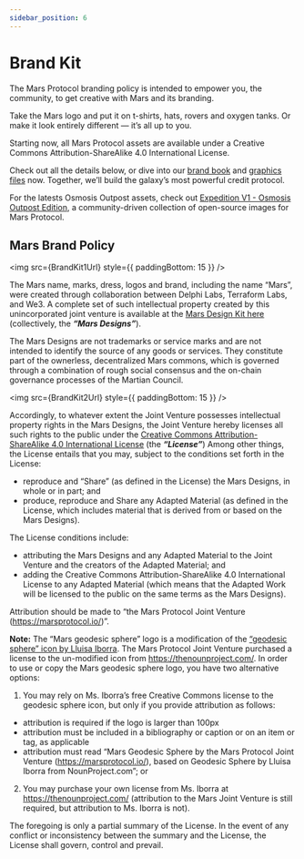 ```yaml
---
sidebar_position: 6
---
```



# Brand Kit

The Mars Protocol branding policy is intended to empower you, the community, to get creative with Mars and its branding.

Take the Mars logo and put it on t-shirts, hats, rovers and oxygen tanks. Or make it look entirely different — it’s all up to you.

Starting now, all Mars Protocol assets are available under a Creative Commons Attribution-ShareAlike 4.0 International License.

Check out all the details below, or dive into our [brand book](https://www.figma.com/community/file/1087694153191955817) and [graphics files](https://drive.google.com/drive/folders/17NKP9vAdTfAY5ULGSh2T7EKZUQqnFjrt) now. Together, we’ll build the galaxy’s most powerful credit protocol.

For the latests Osmosis Outpost assets, check out [Expedition V1 - Osmosis Outpost Edition](https://www.figma.com/community/file/1202258566405959687), a community-driven collection of open-source images for Mars Protocol.

## Mars Brand Policy 

<img src={BrandKit1Url} style={{ paddingBottom: 15 }} />

The Mars name, marks, dress, logos and brand, including the name “Mars”, were created through collaboration between Delphi Labs, Terraform Labs, and We3. A complete set of such intellectual property created by this unincorporated joint venture is available at the [Mars Design Kit here](https://drive.google.com/drive/folders/17NKP9vAdTfAY5ULGSh2T7EKZUQqnFjrt) (collectively, the ***“Mars Designs”***).

The Mars Designs are not trademarks or service marks and are not intended to identify the source of any goods or services. They constitute part of the ownerless, decentralized Mars commons, which is governed through a combination of rough social consensus and the on-chain governance processes of the Martian Council.

<img src={BrandKit2Url} style={{ paddingBottom: 15 }} />

Accordingly, to whatever extent the Joint Venture possesses intellectual property rights in the Mars Designs, the Joint Venture hereby licenses all such rights to the public under the [Creative Commons Attribution-ShareAlike 4.0 International License](https://creativecommons.org/licenses/by-sa/4.0/legalcode) (the ***“License”***) Among other things, the License entails that you may, subject to the conditions set forth in the License:

- reproduce and “Share” (as defined in the License) the Mars Designs, in whole or in part; and
- produce, reproduce and Share any Adapted Material (as defined in the License, which includes material that is derived from or based on the Mars Designs).

The License conditions include:

- attributing the Mars Designs and any Adapted Material to the Joint Venture and the creators of the Adapted Material; and
- adding the Creative Commons Attribution-ShareAlike 4.0 International License to any Adapted Material (which means that the Adapted Work will be licensed to the public on the same terms as the Mars Designs).

Attribution should be made to “the Mars Protocol Joint Venture (https://marsprotocol.io/)”.

**Note:** The “Mars geodesic sphere” logo is a modification of the [“geodesic sphere” icon by Lluisa Iborra](https://thenounproject.com/icon/geodesic-sphere-893510/). The Mars Protocol Joint Venture purchased a license to the un-modified icon from https://thenounproject.com/. In order to use or copy the Mars geodesic sphere logo, you have two alternative options:

1. You may rely on Ms. Iborra’s free Creative Commons license to the geodesic sphere icon, but only if you provide attribution as follows:

- attribution is required if the logo is larger than 100px
- attribution must be included in a bibliography or caption or on an item or tag, as applicable
- attribution must read “Mars Geodesic Sphere by the Mars Protocol Joint Venture (https://marsprotocol.io/), based on Geodesic Sphere by Lluisa Iborra from NounProject.com”; or

2. You may purchase your own license from Ms. Iborra at https://thenounproject.com/ (attribution to the Mars Joint Venture is still required, but attribution to Ms. Iborra is not).

The foregoing is only a partial summary of the License. In the event of any conflict or inconsistency between the summary and the License, the License shall govern, control and prevail.
